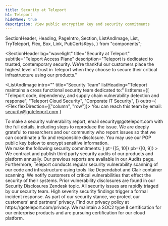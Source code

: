 ```yaml
---
title: Security at Teleport
h1: Teleport
hideWave: true
description: View public encryption key and security commitments
---
```


  SectionHeader,
  Heading,
  PageIntro,
  Section,
  ListAndImage,
  List,
  TryTeleport,
  Flex,
  Box,
  Link,
  PubCertsKeys,
} from "components";

<SectionHeader
  bg="wavelight"
  title="Security at Teleport"
  subtitle="Teleport Access Plane"
  description="Teleport is dedicated to trusted, contemporary security. We’re thankful our customers place the highest level of trust in Teleport when they choose to secure their critical infrastructure using our products."
>
  <NextImage
    src="./assets/shield-hero@2x.png"
    alt="teleport security shield"
    height={219}
    width={328}
  />
</SectionHeader>
<ListAndImage
  intro=""
  title="Security Team"
  listHeading="Teleport maintains a cross functional security team dedicated to:"
  listItems={[
    "Teleport code, dependency, and supply chain vulnerability detection and response",
    "Teleport Cloud Security",
    "Corporate IT Security",
  ]}
  outro={
    <Flex flexDirection={["column", "row"]}>
      <Flex>You can reach this team by email:&nbsp;</Flex>
      <Link scheme="site" href="mailto:security@goteleport.com">
        security@goteleport.com
      </Link>
    </Flex>
  }
>
  <NextImage
    src="./assets/security-illustration@2x.png"
    alt="Security Team"
    height={219}
    width={328}
  />
</ListAndImage>
<Section bg="purpleGradient">
  <Centrator>
  <Flex py={[5, 9]} flexDirection="column">
    <Heading
      dark={true}
      title="Reporting a Vulnerability"
      titleFontSize="banner"
      titleFontWeight="black"
    />
    <Box mt={3} as="p" color="white">
      To make a security vulnerability report, email <Link color="white" scheme="site" href="mailto:security@goteleport.com">security@goteleport.com</Link>
      with the full details, including steps to reproduce the issue. We are
      deeply grateful to researchers and our community who report issues so that
      we can coordinate a fix and responsible disclosure. You may use our <Link color="white" href="#pgp_key">PGP public key</Link> below to encrypt sensitive information.
    </Box>
  </Flex>
  </Centrator>
</Section>
<List
  title="Security Commitments"
  titleFontSize="banner"
  titleFontWeight="black"
  grid
  description={
    <Flex mt={[3, 3]}>We make the following security commitments:</Flex>
  }
  pt={[5, 10]}
  pb={[0, 9]}
>
  <List.Item src="./assets/proactive-detection.svg" title="Proactive Detection">
    We contract and publish third party security audits of our products and
    platform annually. Our previous reports are available in our <Link scheme="site" href="https://goteleport.com/resources/audits/">Audits</Link> page.
    Furthermore, Teleport conducts regular security vulnerability scanning of
    our code and infrastructure using tools like <Link scheme="site" href="https://dependabot.com/">Dependabot</Link> and <Link scheme="site" href="https://github.com/quay/clair">Clair</Link> container
    scanning.
  </List.Item>
  <List.Item src="./assets/disclosure.svg" title="Disclosure">
    We notify customers of critical vulnerabilities that effect the security of
    their systems. Prior vulnerability disclosures are found in our <Link scheme="site" href="https://gravitational.zendesk.com/hc/en-us/sections/115004127868-Security-Disclosures">Security Disclosures Zendesk</Link> topic.
  </List.Item>
  <List.Item src="./assets/response.svg" title="Response">
    All security issues are rapidly triaged by our security team. High severity
    security findings trigger a formal incident response.
  </List.Item>
  <List.Item src="./assets/privacy.svg" title="Privacy">
    As part of our security stance, we protect our customers’ and partners’
    privacy. Find our privacy policy at <Link scheme="site" href="https://goteleport.com/privacy">https://goteleport.com/privacy</Link>.
  </List.Item>
  <List.Item src="./assets/certifications.svg" title="Certifications">
    We maintain a SOC2 type II certification for our enterprise products and are
    pursuing certification for our cloud platform.
  </List.Item>
  <List.Item> </List.Item>
</List>
<PubCertsKeys />
<TryTeleport />
